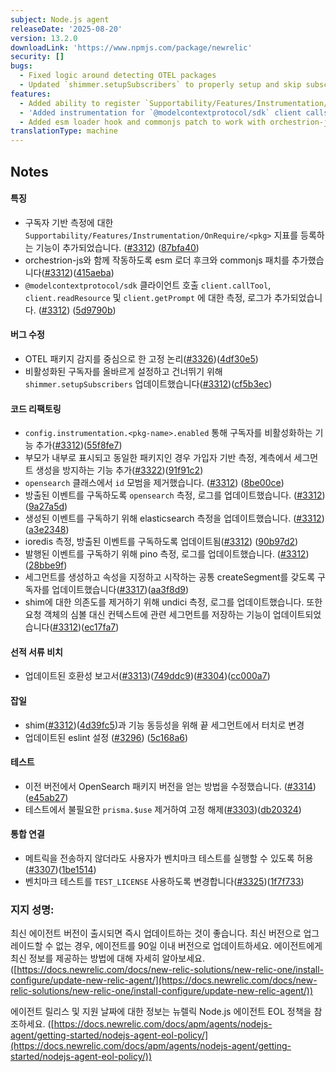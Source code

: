 ```yaml
---
subject: Node.js agent
releaseDate: '2025-08-20'
version: 13.2.0
downloadLink: 'https://www.npmjs.com/package/newrelic'
security: []
bugs:
  - Fixed logic around detecting OTEL packages
  - Updated `shimmer.setupSubscribers` to properly setup and skip subscribers that are disabled
features:
  - Added ability to register `Supportability/Features/Instrumentation/OnRequire/<pkg>` metrics for subscriber based instrumentation
  - 'Added instrumentation for `@modelcontextprotocol/sdk` client calls `client.callTool`, `client.readResource`, and `client.getPrompt`'
  - Added esm loader hook and commonjs patch to work with orchestrion-js
translationType: machine
---
```


## Notes

#### 특징

* 구독자 기반 측정에 대한 `Supportability/Features/Instrumentation/OnRequire/<pkg>` 지표를 등록하는 기능이 추가되었습니다. ([#3312](https://github.com/newrelic/node-newrelic/pull/3312)) ([87bfa40](https://github.com/newrelic/node-newrelic/commit/87bfa400c216352f12bbbc500e74f8e58285a275))
* orchestrion-js와 함께 작동하도록 esm 로더 후크와 commonjs 패치를 추가했습니다([#3312](https://github.com/newrelic/node-newrelic/pull/3312))([415aeba](https://github.com/newrelic/node-newrelic/commit/415aeba6db04aa54cc1f44e64c0e6d2235d47108))
* `@modelcontextprotocol/sdk` 클라이언트 호출 `client.callTool`, `client.readResource` 및 `client.getPrompt` 에 대한 측정, 로그가 추가되었습니다. ([#3312](https://github.com/newrelic/node-newrelic/pull/3312)) ([5d9790b](https://github.com/newrelic/node-newrelic/commit/5d9790b4bd9ab24db4a38618ef96c3b50fbadae7))

#### 버그 수정

* OTEL 패키지 감지를 중심으로 한 고정 논리([#3326](https://github.com/newrelic/node-newrelic/pull/3326))([4df30e5](https://github.com/newrelic/node-newrelic/commit/4df30e5c2021e0d933e4a77ccd4409405928fa39))
* 비활성화된 구독자를 올바르게 설정하고 건너뛰기 위해 `shimmer.setupSubscribers` 업데이트했습니다([#3312](https://github.com/newrelic/node-newrelic/pull/3312))([cf5b3ec](https://github.com/newrelic/node-newrelic/commit/cf5b3ec39e2cad05c46ec7865f5b8b8377cb4710))

#### 코드 리팩토링

* `config.instrumentation.<pkg-name>.enabled` 통해 구독자를 비활성화하는 기능 추가([#3312](https://github.com/newrelic/node-newrelic/pull/3312))([55f8fe7](https://github.com/newrelic/node-newrelic/commit/55f8fe7bc7035ab1822986eb51a228e266e3d3eb))
* 부모가 내부로 표시되고 동일한 패키지인 경우 가입자 기반 측정, 계측에서 세그먼트 생성을 방지하는 기능 추가([#3322](https://github.com/newrelic/node-newrelic/pull/3322))([91f91c2](https://github.com/newrelic/node-newrelic/commit/91f91c2c85f2715bb1c1db5847704623fd65851e))
* `opensearch` 클래스에서 `id` 모범을 제거했습니다. ([#3312](https://github.com/newrelic/node-newrelic/pull/3312)) ([8be00ce](https://github.com/newrelic/node-newrelic/commit/8be00cef67a2637f7d7a3ab33cccb6824ab34478))
* 방출된 이벤트를 구독하도록 `opensearch` 측정, 로그를 업데이트했습니다. ([#3312](https://github.com/newrelic/node-newrelic/pull/3312)) ([9a27a5d](https://github.com/newrelic/node-newrelic/commit/9a27a5daba8a82c350cf129e3b2548527868ae90))
* 생성된 이벤트를 구독하기 위해 elasticsearch 측정을 업데이트했습니다. ([#3312](https://github.com/newrelic/node-newrelic/pull/3312)) ([a3e2348](https://github.com/newrelic/node-newrelic/commit/a3e2348d9af62d12cb570c26f557096968d38daa))
* ioredis 측정, 방출된 이벤트를 구독하도록 업데이트됨([#3312](https://github.com/newrelic/node-newrelic/pull/3312)) ([90b97d2](https://github.com/newrelic/node-newrelic/commit/90b97d28a9bbf5c1646ce3ca399bb6772c17c07c))
* 발행된 이벤트를 구독하기 위해 pino 측정, 로그를 업데이트했습니다. ([#3312](https://github.com/newrelic/node-newrelic/pull/3312)) ([28bbe9f](https://github.com/newrelic/node-newrelic/commit/28bbe9fee831d57d4fb77d01ef4cd2f6072bf9d8))
* 세그먼트를 생성하고 속성을 지정하고 시작하는 공통 createSegment를 갖도록 구독자를 업데이트했습니다([#3317](https://github.com/newrelic/node-newrelic/pull/3317))([aa3f8d9](https://github.com/newrelic/node-newrelic/commit/aa3f8d936aa9fd7ffdad1f771dc16da8782ad917))
* shim에 대한 의존도를 제거하기 위해 undici 측정, 로그를 업데이트했습니다. 또한 요청 객체의 심볼 대신 컨텍스트에 관련 세그먼트를 저장하는 기능이 업데이트되었습니다([#3312](https://github.com/newrelic/node-newrelic/pull/3312))([ec17fa7](https://github.com/newrelic/node-newrelic/commit/ec17fa7ef431bf51c527d2c58cdf216fee641884))

#### 선적 서류 비치

* 업데이트된 호환성 보고서([#3313](https://github.com/newrelic/node-newrelic/pull/3313))([749ddc9](https://github.com/newrelic/node-newrelic/commit/749ddc9c050ee81f8969e8f173233dcb78826da1))([#3304](https://github.com/newrelic/node-newrelic/pull/3304))([cc000a7](https://github.com/newrelic/node-newrelic/commit/cc000a72870b508c929449b57a35d289ce093f42))

#### 잡일

* shim([#3312](https://github.com/newrelic/node-newrelic/pull/3312))([4d39fc5](https://github.com/newrelic/node-newrelic/commit/4d39fc564a23798d42105398d0b8ea6c0e9280cc))과 기능 동등성을 위해 끝 세그먼트에서 터치로 변경
* 업데이트된 eslint 설정 ([#3296](https://github.com/newrelic/node-newrelic/pull/3296)) ([5c168a6](https://github.com/newrelic/node-newrelic/commit/5c168a657cddece16c0b1124307526ffb3588953))

#### 테스트

* 이전 버전에서 OpenSearch 패키지 버전을 얻는 방법을 수정했습니다. ([#3314](https://github.com/newrelic/node-newrelic/pull/3314)) ([e45ab27](https://github.com/newrelic/node-newrelic/commit/e45ab275109dd601945776c0de88ba954a8c57e2))
* 테스트에서 불필요한 `prisma.$use` 제거하여 고정 해제([#3303](https://github.com/newrelic/node-newrelic/pull/3303))([db20324](https://github.com/newrelic/node-newrelic/commit/db20324535ebf714237dc716c3f6718fd90cfb36))

#### 통합 연결

* 메트릭을 전송하지 않더라도 사용자가 벤치마크 테스트를 실행할 수 있도록 허용([#3307](https://github.com/newrelic/node-newrelic/pull/3307))([1be1514](https://github.com/newrelic/node-newrelic/commit/1be1514c9d49465a29e6b8fbc09c3bb5ebc1b112))
* 벤치마크 테스트를 `TEST_LICENSE` 사용하도록 변경합니다([#3325](https://github.com/newrelic/node-newrelic/pull/3325))([1f7f733](https://github.com/newrelic/node-newrelic/commit/1f7f733b2d10a5447662e159038fa32f1c036235))

### 지지 성명:

최신 에이전트 버전이 출시되면 즉시 업데이트하는 것이 좋습니다. 최신 버전으로 업그레이드할 수 없는 경우, 에이전트를 90일 이내 버전으로 업데이트하세요. 에이전트에게 최신 정보를 제공하는 방법에 대해 자세히 알아보세요. ([https://docs.newrelic.com/docs/new-relic-solutions/new-relic-one/install-configure/update-new-relic-agent/](https://docs.newrelic.com/docs/new-relic-solutions/new-relic-one/install-configure/update-new-relic-agent/))

에이전트 릴리스 및 지원 날짜에 대한 정보는 뉴렐릭 Node.js 에이전트 EOL 정책을 참조하세요. ([https://docs.newrelic.com/docs/apm/agents/nodejs-agent/getting-started/nodejs-agent-eol-policy/](https://docs.newrelic.com/docs/apm/agents/nodejs-agent/getting-started/nodejs-agent-eol-policy/))